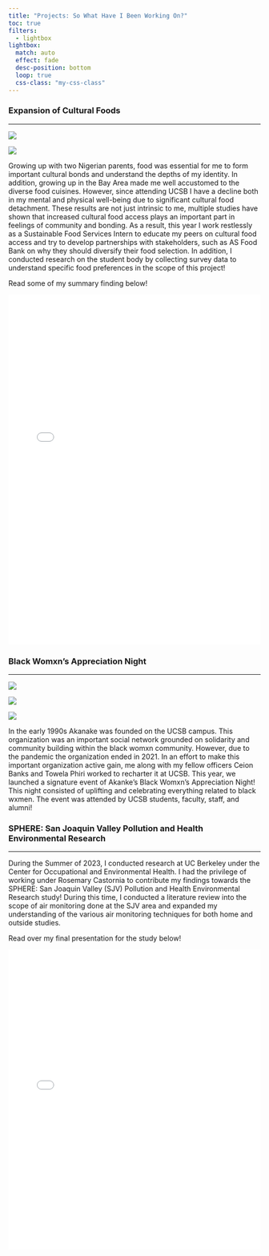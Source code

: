 ```yaml
---
title: "Projects: So What Have I Been Working On?"
toc: true
filters:
  - lightbox
lightbox:
  match: auto
  effect: fade
  desc-position: bottom
  loop: true
  css-class: "my-css-class"
---
```





### Expansion of Cultural Foods

---

::: {layout="[[1, 1]]"} 

![](images-SFSS/image_91.JPG){group="FF" description="Survey Collection, Spring 2024."  class="space-right"}

![](images-SFSS/image_92.JPG){group="FF" description="Survey Collection, Spring 2024."}

:::

Growing up with two Nigerian parents, food was essential for me to form important cultural bonds and understand the depths of my identity. In addition, growing up in the Bay Area made me well accustomed to the diverse food cuisines. However, since attending UCSB I have a decline both in my mental and physical well-being due to significant cultural food detachment. These results are not just intrinsic to me, multiple studies have shown that increased cultural food access plays an important part in feelings of community and bonding. As a result, this year I work restlessly as a Sustainable Food Services Intern to educate my peers on cultural food access and try to develop partnerships with stakeholders, such as AS Food Bank on why they should diversify their food selection. In addition, I conducted research on the student body by collecting survey data to understand specific food preferences in the scope of this project!

Read some of my summary finding below!

![](reports/summary_findings.pdf){width=100% height=700px}

### Black Womxn's Appreciation Night

---

::: {layout="[[1, 1, 1]]"} 

![](images-appreciation/070.jpg){group="BW" description="Black Womxn's Appreciation Night, Spring 2024."}

![](images-appreciation/062.jpg){group="BW" description="Black Womxn's Appreciation Night, Spring 2024."}

![](images-appreciation/028.jpg){group="BW" description="Black Womxn's Appreciation Night, Spring 2024."}

:::

In the early 1990s Akanake was founded on the UCSB campus. This organization was an important social network grounded on solidarity and community building within the black womxn community. However, due to the pandemic the organization ended in 2021. In an effort to make this important organization active gain, me along with my fellow officers Ceion Banks and Towela Phiri worked to recharter it at UCSB. This year, we launched a signature event of Akanke's Black Womxn's Appreciation Night! This night consisted of uplifting and celebrating everything related to black wxmen. The event was attended by UCSB students, faculty, staff, and alumni!

### SPHERE: San Joaquin Valley Pollution and Health Environmental Research

---

During the Summer of 2023, I conducted research at UC Berkeley under the Center for Occupational and Environmental Health. I had the privilege of working under Rosemary Castornia to contribute my findings towards the SPHERE: San Joaquin Valley (SJV) Pollution and Health Environmental Research study! During this time, I conducted a literature review into the scope of air monitoring done at the SJV area and expanded my understanding of the various air monitoring techniques for both home and outside studies.

Read over my final presentation for the study below!

![](reports/SJV.pdf){width=100% height=600px}


